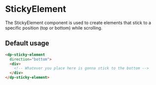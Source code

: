 
<Meta
    title="Components/StickyElement"
    component={DpStickyElement}
/>

# StickyElement

The StickyElement component is used to create elements that stick to a specific position (top or bottom) while scrolling.

## Default usage

```html
<dp-sticky-element
  direction="bottom">
  <div>
    <!-- Whatever you place here is gonna stick to the bottom -->
  </div>
</dp-sticky-element>
```
